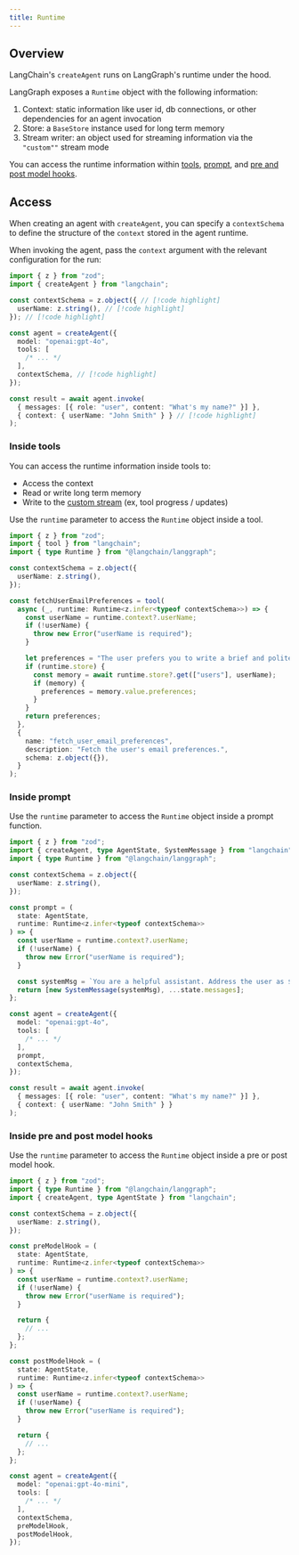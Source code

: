 ```yaml
---
title: Runtime
---
```



<AlphaCallout />

## Overview


LangChain's `createAgent` runs on LangGraph's runtime under the hood.

LangGraph exposes a `Runtime` object with the following information:

1. Context: static information like user id, db connections, or other dependencies for an agent invocation
2. Store: a `BaseStore` instance used for long term memory
3. Stream writer: an object used for streaming information via the `"custom""` stream mode

You can access the runtime information within [tools](#inside-tools), [prompt](#inside-prompt), and [pre and post model hooks](#inside-pre-and-post-model-hooks).

## Access


When creating an agent with `createAgent`, you can specify a `contextSchema` to define the structure of the `context` stored in the agent runtime.


When invoking the agent, pass the `context` argument with the relevant configuration for the run:


```ts
import { z } from "zod";
import { createAgent } from "langchain";

const contextSchema = z.object({ // [!code highlight]
  userName: z.string(), // [!code highlight]
}); // [!code highlight]

const agent = createAgent({
  model: "openai:gpt-4o",
  tools: [
    /* ... */
  ],
  contextSchema, // [!code highlight]
});

const result = await agent.invoke(
  { messages: [{ role: "user", content: "What's my name?" }] },
  { context: { userName: "John Smith" } } // [!code highlight]
);
```


### Inside tools

You can access the runtime information inside tools to:

* Access the context
* Read or write long term memory
* Write to the [custom stream](/oss/javascript/langchain-streaming#custom-updates) (ex, tool progress / updates)


Use the `runtime` parameter to access the `Runtime` object inside a tool.

```ts
import { z } from "zod";
import { tool } from "langchain";
import { type Runtime } from "@langchain/langgraph";

const contextSchema = z.object({
  userName: z.string(),
});

const fetchUserEmailPreferences = tool(
  async (_, runtime: Runtime<z.infer<typeof contextSchema>>) => {
    const userName = runtime.context?.userName;
    if (!userName) {
      throw new Error("userName is required");
    }

    let preferences = "The user prefers you to write a brief and polite email.";
    if (runtime.store) {
      const memory = await runtime.store?.get(["users"], userName);
      if (memory) {
        preferences = memory.value.preferences;
      }
    }
    return preferences;
  },
  {
    name: "fetch_user_email_preferences",
    description: "Fetch the user's email preferences.",
    schema: z.object({}),
  }
);
```


### Inside prompt


Use the `runtime` parameter to access the `Runtime` object inside a prompt function.

```ts
import { z } from "zod";
import { createAgent, type AgentState, SystemMessage } from "langchain";
import { type Runtime } from "@langchain/langgraph";

const contextSchema = z.object({
  userName: z.string(),
});

const prompt = (
  state: AgentState,
  runtime: Runtime<z.infer<typeof contextSchema>>
) => {
  const userName = runtime.context?.userName;
  if (!userName) {
    throw new Error("userName is required");
  }

  const systemMsg = `You are a helpful assistant. Address the user as ${userName}.`;
  return [new SystemMessage(systemMsg), ...state.messages];
};

const agent = createAgent({
  model: "openai:gpt-4o",
  tools: [
    /* ... */
  ],
  prompt,
  contextSchema,
});

const result = await agent.invoke(
  { messages: [{ role: "user", content: "What's my name?" }] },
  { context: { userName: "John Smith" } }
);
```


### Inside pre and post model hooks



Use the `runtime` parameter to access the `Runtime` object inside a pre or post model hook.

```ts
import { z } from "zod";
import { type Runtime } from "@langchain/langgraph";
import { createAgent, type AgentState } from "langchain";

const contextSchema = z.object({
  userName: z.string(),
});

const preModelHook = (
  state: AgentState,
  runtime: Runtime<z.infer<typeof contextSchema>>
) => {
  const userName = runtime.context?.userName;
  if (!userName) {
    throw new Error("userName is required");
  }

  return {
    // ...
  };
};

const postModelHook = (
  state: AgentState,
  runtime: Runtime<z.infer<typeof contextSchema>>
) => {
  const userName = runtime.context?.userName;
  if (!userName) {
    throw new Error("userName is required");
  }

  return {
    // ...
  };
};

const agent = createAgent({
  model: "openai:gpt-4o-mini",
  tools: [
    /* ... */
  ],
  contextSchema,
  preModelHook,
  postModelHook,
});
```


